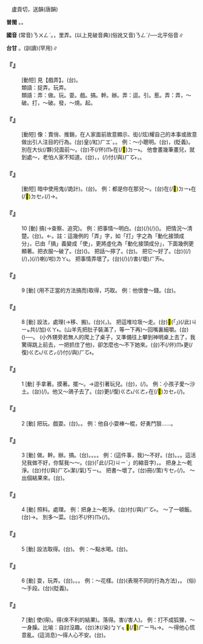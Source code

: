 
=={{ruby|弄|ㄋㄨㄥˋ}}==

　盧貢切，送韻(唐韻){{ruby|＝|ㄌㄨㄥˋ}}

'''普閩''' {{ruby|(文)|ㄌㆲ˫}}。{{ruby|(白)|ㄌㄤ˫}}。

'''國音''' (常音)<rt>ㄋㄨㄥˋ</rt>。{{ruby|(文)|ㄌㄨㄥˋ}}，里弄。(以上見破音典)(俗訛又音)<rt>ㄋㄥˋ</rt>{{ruby|。|ㄋㄠˋ/ㄋㄡˋ/ㄋㄨㄛˋ}}/──北平俗音∥

'''台甘''' {{ruby|(文)|ㄌㆲ˫}}。{{ruby|(語)|ㄌㄤ˫}}{{ruby|。|ㄊㄤ˫}}(訓讀)(罕用)∥

    

==='''『{{ruby|戲|ㄒㄧˋ}}{{ruby|弄|ㄋㄨㄥˋ}}』'''===
: [動短] 見【戲弄】。(台){{ruby|戲|ㄏㄧ˪}}{{ruby|弄|ㄌㄤ˫}}。
:類語：捉弄。玩弄。
:
:類語：弄：做。玩。耍。戲。搞。幹。辦。弄：逗。引。惹。弄：弄，～破。打，～破。發，～燒。起。
:
    

==='''『{{ruby|賣|ㄇㄞˋ}}{{ruby|弄|·ㄋㄨㄥˋ}}』'''===
: [動短] 像：賣俏、推銷，在人家面前故意顯示、衒(/炫)耀自己的本事或故意做出引人注目的行為。(台){{ruby|<mark>&#xffa55;</mark>|ㆣㄠˊ}}{{ruby|展|ㄉㄧㄢˋ}}皇(/紅)<rt>ㄏㆲˊ</rt>。{{ruby|格|ㄍㆤㆷ ͘}}{{ruby|形|ㄏㄧㄥˊ}}{{ruby|骸|ㄏㄞˊ}}{{ruby|→|ㄏㄞ˫}}。 例：～小聰明。(台){{ruby|格|ㄍㆤㆷ ͘}}{{ruby|巧|ㄎㄧㄠˋ}}，{{ruby|假|ㄍㆤˋ}}{{ruby|<mark>&#xffa55;</mark>|ㆣㄠˊ}}(貶義)。 別在大伙(/夥)兒面前～。(台)不(/伓)<rt>ㆬ˫</rt>{{ruby|通|ㄊㄤ}}在(/<mark>&#xf9853;</mark>)<rt>ㄉㄧ˫</rt>{{ruby|眾|ㄐㄧㆲ˪}}{{ruby|人|ㄌㄤˊ}}{{ruby|面|ㆠㄧㄣ˫}}{{ruby|前|ㄐㄧㄥˊ}}{{ruby|展|ㄉㄧㄢˋ}}{{ruby|無|ㆠㄜˊ}}{{ruby|人|ㄌㄤˊ}}{{ruby|歡|ㄏㄨㄢ}}{{ruby|迎|ㆣㄧㄥˊ}}{{ruby|丌|ㆤ}}{{ruby|本|ㄅㄨㄣˋ}}{{ruby|事|ㄙㄨ˫}}。 他會畫幾筆畫兒，就到處～，老怕人家不知道。(台){{ruby|伊|ㄧ}}{{ruby|靠|ㄎㄜ˪}}{{ruby|講|ㄍㆲˋ}}{{ruby|會|ㆤ˫}}{{ruby|畫|ㄨㆤ˫}}，{{ruby|有|ㄨ˫}}{{ruby|一|ㄐㄧㆵ ͘/ㄧㆵ}}{{ruby|二|ㄌㄧ˫}}{{ruby|步|ㄅㆦ˫}}{{ruby|七|ㄑㄧㆵ}}，{{ruby|著|ㄉㄧㄜㆷ}}(/{{ruby|都|ㄉㄜ˫}}){{ruby|四|ㄒㄧ˪}}{{ruby|界|ㄍㄨㆤ˪/ㄍㆤ˪}}{{ruby|去|ㄎㄧ˪}}{{ruby|展|ㄉㄧㄢˋ}}付(/與)<rt>ㄏㆦ˫</rt>{{ruby|人|ㄌㄤˊ}}{{ruby|看|ㄎㄨㆩ˪}}，{{ruby|不|ㄅㄨㆵ}}{{ruby|時|ㄒㄧˊ}}{{ruby|驚|ㄍㄧㆩ}}{{ruby|見|ㄍㆪ˪}}{{ruby|無|ㆠㄜˊ}}{{ruby|人|ㄌㄤˊ}}{{ruby|識|ㆠㄚㆵ}}{{ruby|伊|·ㄧ}}。
    

==='''『{{ruby|弄|ㄋㄨㄥˋ}}{{ruby|鬼|ㄍㄨㄟˇ}}』'''===
: [動短] 暗中使用鬼(/詭計)。(台){{ruby|<mark>&#xf8e78;</mark>|ㄅㆪ˪}}{{ruby|鬼|ㄍㄨㄧˋ}}。 例：都是你在那兒～。(台){{ruby|攏|ㄌㆲˋ}}{{ruby|是|ㄒㄧ˫}}{{ruby|汝|ㄌㄧˋ}}在(/<mark>&#xf9853;</mark>)<rt>ㄉㄧ˫</rt>{{ruby|<mark>&#xf8fbd;</mark>|ㄏㄧㄚ}}在(/<mark>&#xf9549;</mark>)<rt>ㄉㆤㆷ</rt>{{ruby|<mark>&#xf8e78;</mark>|ㄅㆪ˪}}{{ruby|鬼|ㄍㄨㄧˋ}}(/{{ruby|<mark>&#xf8e78;</mark>|ㄅㆪ˪}}{{ruby|弄|ㄌㄤ˫}})→{{ruby|使|ㄙㄞˋ}}{{ruby|弄|ㄌㆲ˫}}。
    

==='''『{{ruby|弄|ㄋㄨㄥˋ}}』'''===
:10  [動] 搞(→查察、追究)。 例：把事情～明白。(台){{ruby|載|ㄉㄞ˫}}(/{{ruby|戴|ㄉㄞ˪}}){{ruby|事|ㄐㄧ˪}}(/{{ruby|事|ㄉㄞ˫}}{{ruby|情|ㄐㄧ˪}}){{ruby|著|ㄉㄧㄜㆷ ͘}}{{ruby|愛|ㄞ˪}}{{ruby|審|ㄒㄧㆬˋ}}{{ruby|明|ㆠㄧㄥˊ}}({{ruby|付|ㄏㆦ˫}}{{ruby|伊|ㄧ}}{{ruby|明|ㆠㄧㄥˊ}}{{ruby|白|ㄅㄧㆤㆶ ͘}})。 把情況～清楚。(台){{ruby|情|ㄐㄧㄥˊ}}{{ruby|形|ㄏㄧㄥˊ}}{{ruby|著|ㄉㄧㄜㆷ ͘}}{{ruby|愛|ㄞ˪}}{{ruby|查|ㄘㄚˊ}}{{ruby|清|ㄑㄧㄥ}}{{ruby|楚|ㄘㄜˋ}}。←{{ruby|創|ㄘㆲ˪}}{{ruby|清|ㄑㄧㄥ}}{{ruby|楚|ㄘㄜˋ}}。註：這幾例的「弄」字，如「打」字之為「動化接頭成分」，已由「搞」義變成「使」，更將虛化為「動化接頭成分」，下面幾例更顯著。把衣服～破了。(台)({{ruby|無|ㆠㄜˊ}}{{ruby|張|ㄉㄧㆧ/ㄉㄧㆫ}}{{ruby|弛|ㄉㄧˊ}}){{ruby|<mark>&#xf98f0;</mark>|ㄌㄧ˪}}{{ruby|破|ㄆㄨㄚ˪}}{{ruby|衫|ㄙㆩ}}。 把話～擰了。(台){{ruby|話|ㄨㆤ˫}}{{ruby|講|ㄍㆲˋ}}{{ruby|→|ㄍㆲ}}{{ruby|<mark>&#xf94f9;</mark>|ㄉㆩ˫}}{{ruby|去|ㄎㄧ˪}}。 把它～好了。(台)({{ruby|載|ㄉㄞ˫}}(/{{ruby|戴|ㄉㄞ˪}}){{ruby|事|ㄐㄧ˪}}(/{{ruby|事|ㄉㄞ˫}}{{ruby|情|ㄐㄧ˪}})，{{ruby|物|ㄇㄧㆷ ͘/ㄇㆭㆷ ͘}}{{ruby|件|ㄍㄧㆩ˫}}){{ruby|創|ㄘㆲ˪}}(/{{ruby|修|ㄒㄧㄨ}}{{ruby|理|ㄌㄧˋ}}/{{ruby|安|ㄢ}}{{ruby|排|ㄅㄞˊ}}){{ruby|好|ㄏㄜˋ}}喇(/啦)<rt>ㄌㄚ˪</rt>。 把事情弄壞了。(台){{ruby|好|ㄏㄜˋ}}{{ruby|好|ㄏㄜˋ}}{{ruby|載|ㄉㄞ˫}}(/{{ruby|戴|ㄉㄞ˪}}){{ruby|事|ㄐㄧ˪}}(/{{ruby|事|ㄉㄞ˫}}{{ruby|情|ㄐㄧ˪}}){{ruby|<mark>&#xf8e78;</mark>|ㄅㆪ˪}}害(/壞)<rt>ㄏㄞ˫</rt>{{ruby|去|ㄎㄧ˪}}。
    

==='''『{{ruby|弄|ㄋㄨㄥˋ}}』'''===
:9  [動] (用不正當的方法搞而)取得，巧取。 例：他很會～錢。(台){{ruby|伊|ㄧ}}{{ruby|真|ㄐㄧㄣ}}{{ruby|<mark>&#xffa55;</mark>|ㆣㄠˊ}}{{ruby|<mark>&#xf8e78;</mark>|ㄅㆪ˪}}{{ruby|錢|ㄐㆪˊ}}。
    

==='''『{{ruby|弄|ㄋㄨㄥˋ}}』'''===
:8  [動] 設法，處理(→移、搬)。(台){{ruby|創|ㄘㆲ˪}}({{ruby|設|ㄒㄧㄚㆵ}}{{ruby|法|ㄏㄨㄚㆵ}}，{{ruby|安|ㄢ}}{{ruby|排|ㄅㄞˊ}})。 把這堆垃圾～走。(台)<mark>&#xffb50;</mark>(「{{ruby|此|ㄐㄧˋ}}{{ruby|一|ㄐㄧㆵ ͘}}」)(/此)<rt>ㄐㄧㆵ</rt>{{ruby|堆|ㄉㄨㄧ}}{{ruby|垃|ㄌㄚㆷ}}{{ruby|圾|ㄙㄚㆴ}}共(/加)<rt>ㄍㄚ˫</rt>{{ruby|創|ㄘㆲ˪}}{{ruby|<mark>&#xffaf0;</mark>|ㄏㆪ˪}}{{ruby|<mark>&#xffa58;</mark>|ㄙㄚㆶ}}。(山羊先把肚子裝滿了，等一下再)～回嘴裏細嚼。(台){{ruby|吐|ㄊㆦ˪}}{{ruby|倒|ㄉㄜ˪}}{{ruby|轉|ㄉㆭˋ}}({{ruby|嗌|ㄧㆤㆶ}}{{ruby|倒|ㄉㄜˋ}}{{ruby|轉|ㄉㆭˋ}})──{{ruby|嘔|ㆦˋ}}{{ruby|出|ㄘㄨㆵ}}{{ruby|來|ㄌㄞˊ}}{{ruby|嘴|ㄘㄨㄧ˪}}{{ruby|內|ㄌㄞ˫}}{{ruby|寬|ㄎㄨㆩ}}{{ruby|寬|ㄎㄨㆩ}}{{ruby|仔|ㄚ}}{{ruby|哺|ㄅㆦ˫}}。 (小外甥旁若無人的爬上了桌子，又準備往上攀到神明桌上去了，我驚得跳上前去，一把抓住了他)，卻怎麼也～不下她來。(台)不(/伓)<rt>ㆬ˫</rt>{{ruby|過|ㄍㄨㆷ ͘}}更(/復)<rt>ㄍㄜ˪/ㄍㄜㆷ</rt>{{ruby|較|ㄎㄚㆷ}}{{ruby|按|ㄢˋ}}{{ruby|怎|ㄗㄨㆩˋ}}{{ruby|著|ㄉㄧㄜㆷ}}(/{{ruby|都|ㄉㄜ˫}}){{ruby|無|ㆠㄜˊ}}{{ruby|法|ㄏㄨㄚㆵ}}{{ruby|度|ㄉㆦ˫}}{{ruby|通|ㄊㄤ}}{{ruby|創|ㄘㆲ˪/ㄧㆲ˪}}付(/與)<rt>ㄏㆦ˫</rt>{{ruby|伊|ㄧ}}{{ruby|落|ㄌㄜㆷ ͘}}{{ruby|來|·ㄌㄞˊ}}。
    

==='''『{{ruby|弄|ㄋㄨㄥˋ}}』'''===
:1  [動] 手拿著。摸著。擺～。→逗引著玩兒。(台){{ruby|提|ㄊㆤㆷ}}{{ruby|站|ㄉㆰ˪/ㄉㄧㆰ˪}}{{ruby|手|ㄑㄧㄨˋ}}{{ruby|頂|ㄉㄧㄥˋ}}，{{ruby|弄|ㄌㄤ˫}}{{ruby|<mark>&#xffae6;</mark>|ㄑㄧㆵ}}{{ruby|<mark>&#xffaec;</mark>|ㄊㄜˊ}}(/{{ruby|耍|ㄙㆭˋ}})。 例：小孩子愛～沙土。(台){{ruby|<mark>&#xffb51;</mark>|ㆣㄧㄣˋ}}{{ruby|孲|ㄚˋ}}{{ruby|愛|ㄞ˪}}{{ruby|<mark>&#xffae6;</mark>|ㄑㄧㆵ}}{{ruby|<mark>&#xffaec;</mark>|ㄊㄜˊ}}{{ruby|沙|ㄙㄨㄚ}}(/{{ruby|耍|ㄙㆭˋ}}{{ruby|塗|ㄊㆦˊ}})。他又～鴿子去了。(台){{ruby|伊|ㄧ}}{{ruby|又|ㄧㄨ˫}}更(/復)<rt>ㄍㄜ˪/ㄍㄜㆷ</rt>{{ruby|再|ㄗㄞ˪}}{{ruby|去|ㄎㄧ˪}}在(/<mark>&#xf9549;</mark>)<rt>ㄉㆤㆷ</rt>{{ruby|放|ㄅㄤ˪}}{{ruby|粉|ㄏㄨㄣˋ}}{{ruby|鳥|ㄐㄧㄠˋ}}{{ruby|<mark>&#xffae6;</mark>|ㄑㄧㆵ}}{{ruby|<mark>&#xffaec;</mark>|ㄊㄜˊ}}(/{{ruby|<mark>&#xf8e78;</mark>|ㄅㆪ˪}}{{ruby|弄|ㄌㄤ˫}}{{ruby|粉|ㄏㄨㄣˋ}}{{ruby|鳥|ㄐㄧㄠˋ}})。
    

==='''『{{ruby|弄|ㄋㄨㄥˋ}}』'''===
:2  [動] 把玩。戲耍。(台){{ruby|舞|ㆠㄨˋ}}{{ruby|弄|ㄌㄤ˫}}。{{ruby|<mark>&#xffae6;</mark>|ㄑㄧㆵ}}{{ruby|<mark>&#xffaec;</mark>|ㄊㄜˊ}}。 例：他自小耍棒～棍，好勇鬥狠……。
    

==='''『{{ruby|弄|ㄋㄨㄥˋ}}』'''===
:3  [動] 做。幹。辦。搞。(台){{ruby|做|ㄗㄨㆤ˪/ㄗㄜ˪}}。{{ruby|創|ㄘㆲ˪}}。{{ruby|辦|ㄅㄢ˫}}。{{ruby|<mark>&#xf8e78;</mark>|ㄅㆪ˪}}。 例：(這件事，我)～不好。(台){{ruby|做|ㄗㄨㆤ˪/ㄗㄜ˪}}{{ruby|<mark>&#xffa45;</mark>|ㆠㆤ˫/ㆠㄨㆤ˫}}{{ruby|好|ㄏㄜˋ}}{{ruby|勢|ㄙㆤ˪}}。{{ruby|做|ㄗㄨㆤ˪/ㄗㄜ˪}}{{ruby|<mark>&#xffa45;</mark>|ㆠㆤ˫/ㆠㄨㆤ˫}}{{ruby|來|ㄌㄞˊ}}。{{ruby|<mark>&#xffa45;</mark>|ㆠㆤ˫/ㆠㄨㆤ˫}}{{ruby|曉|ㄏㄧㄠˋ/ㄏㄧㄤˋ}}{{ruby|做|ㄗㄨㆤ˪/ㄗㄜ˪}}。這活兒我做不好，你幫我～～。(台){{ruby|<mark>&#xffacb;</mark>|ㄗㆤ}}(「此(/只)<rt>ㄐㄧˋ</rt>{{ruby|個|ㆤˊ}}」的縮音字){{ruby|工|ㄎㄤ}}{{ruby|課|ㄎㆤ˪/ㄎㄨㆤ˪}}{{ruby|我|ㆣㄨㄚˋ}}{{ruby|<mark>&#xffa45;</mark>|ㆠㆤ˫/ㆠㄨㆤ˫}}{{ruby|曉|ㄏㄧㄠˋ/ㄏㄧㄤˋ}}{{ruby|做|ㄗㄜ˪/ㄗㄨㆤ˪}}，{{ruby|汝|ㄌㄨˋ/ㄌㄧˋ}}{{ruby|替|ㄊㄨㆤ˪/ㄊㆤ˪}}{{ruby|我|ㆣㄨㄚˋ}}{{ruby|創|ㄘㆲ˪}}{{ruby|一|ㄐㄧㆵ ͘}}{{ruby|下|·ㆤ˫}}。 把身上～乾淨。(台){{ruby|身|ㄒㄧㄥ}}{{ruby|軀|ㄎㄨ}}{{ruby|創|ㄘㆲ˪}}付(/與)<rt>ㄏㆦ˫</rt>{{ruby|清|ㄑㄧㄥ}}潔(/氣)<rt>ㄎㄧ˪</rt>。 把書～壞了。(台)冊(/策)<rt>ㄘㆤㆷ</rt>{{ruby|創|ㄘㆲ˪}}(/{{ruby|<mark>&#xf8e78;</mark>|ㄅㆪˋ}}){{ruby|歹|ㄆㄞˋ/ㄆㆮˋ}}{{ruby|去|ㄎㄧ˪}}。  ～出個結果來。(台){{ruby|做|ㄗㄨㆤ˪/ㄗㄜ˪}}{{ruby|到|ㄍㄚㆷ}}{{ruby|有|ㄧㄨ˪}}{{ruby|一|ㄐㄧㆵ}}{{ruby|個|ㆤˊ}}{{ruby|結|ㄍㄧㄚㆵ}}{{ruby|果|ㄍㄜˋ}}。
    

==='''『{{ruby|弄|ㄋㄨㄥˋ}}』'''===
:4  [動] 照料。處理。 例：把身上～乾淨。(台){{ruby|身|ㄒㄧㄥ}}{{ruby|軀|ㄎㄨ}}{{ruby|創|ㄘㆲ˪}}付(/與)<rt>ㄏㆦ˫</rt>{{ruby|清|ㄑㄧㄥ}}{{ruby|氣|ㄎㄧ˪}}{{ruby|相|ㄒㄧㆫ˪/ㄒㄧㆧ˪}}。 ～了一頓飯。(台){{ruby|準|ㄗㄨㄣˋ}}{{ruby|備|ㄅㄧ˫}}→{{ruby|煮|ㄐㄧˋ/ㄗㄨˋ}}{{ruby|一|ㄐㄧㆵ ͘}}{{ruby|頓|ㄉㆭ˪}}{{ruby|飯|ㄅㆭ˫}}。 別多～菜。(台)不(/伓)<rt>ㆬ˫</rt>{{ruby|通|ㄊㄤ}}{{ruby|加|ㄍㆤ}}{{ruby|煮|ㄐㄧˋ/ㄗㄨˋ}}(/{{ruby|準|ㄗㄨㄣˋ}}{{ruby|備|ㄅㄧ˫}}{{ruby|菜|ㄘㄞ˪}})。
    

==='''『{{ruby|弄|ㄋㄨㄥˋ}}』'''===
:5  [動] 設法取得。(台){{ruby|討|ㄊㄜˋ}}。 例：～點水喝。(台){{ruby|討|ㄊㄜˋ/ㄘㄨㆤ˫}}{{ruby|看|ㄎㄨㆩ˪}}{{ruby|有|ㄨ˫}}{{ruby|水|ㄗㄨㄧˋ}}{{ruby|通|ㄊㄤ}}{{ruby|食|ㄐㄧㄚㆷ ͘}}{{ruby|無|ㆠㄜˊ}}{{ruby|→|ㆠㄜ}}。
    

==='''『{{ruby|弄|ㄋㄨㄥˋ}}』'''===
:6  [動] 耍，玩弄。(台){{ruby|弄|ㄌㄤ˫}}。{{ruby|<mark>&#xf8e78;</mark>|ㄅㆪ˪}}。{{ruby|<mark>&#xf8e78;</mark>|ㄅㆪ˪}}{{ruby|弄|ㄌㄤ˫}}。 例：～花樣。(台){{ruby|<mark>&#xf8e78;</mark>|ㄅㆪ˪}}{{ruby|弄|ㄌㄤ˫}}(表現不同的行為方法)，{{ruby|<mark>&#xf8e78;</mark>|ㄅㆪ˪}}{{ruby|猴|ㄍㄠˊ}}{{ruby|弄|ㄌㄤ˫}}。 (俗)～手段。(台){{ruby|使|ㄙㄞˋ}}{{ruby|弄|ㄌㆲ˫}}{{ruby|手|ㄑㄧㄨˋ}}{{ruby|段|ㄉㄨㆩ˫}}(貶義)。
    

==='''『{{ruby|弄|ㄋㄨㄥˋ}}』'''===
:7  [動] 使(得)。得(來不利的結果)。落得。害(/害人)。 例：打不成狐狸，～一身臊。比喻：自討沒趣。(台){{ruby|掠|ㄌㄧㄚㆷ ͘}}{{ruby|無|ㆠㄜˊ}}{{ruby|狐|ㄏㆦˊ}}{{ruby|狸|ㄌㄧˊ}}沐(/染)<rt>ㆠㄚㆶ ͘</rt>{{ruby|歸|ㄍㄨㄧ}}{{ruby|身|ㄒㄧㄥ}}{{ruby|軀|ㄎㄨ}}{{ruby|臭|ㄘㄠ˪}}<mark>&#xf98c7;</mark>(/<mark>&#xf9645;</mark>)<rt>ㄏㄧㄢ˪</rt>→{{ruby|加|ㄍㆤ}}{{ruby|沐|ㆠㄚㆶ}}{{ruby|觸|ㄉㄚㆶ}}。 ～得他心慌意亂。(這消息)～得人心不安。(台){{ruby|害|ㄏㄞ˫}}{{ruby|人|ㄌㄤˊ}}{{ruby|心|ㄒㄧㆬ}}{{ruby|<mark>&#xffa45;</mark>|ㆠㆤ˫/ㆠㄨㆤ˫}}{{ruby|安|ㄢ}}{{ruby|然|ㄌㄧㄢˊ/ㆢㄧㄢˊ}}。
    
